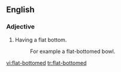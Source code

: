 ==English==

===Adjective===
{{en-adj|pos=[[flat]]-[[bottomed]]}}

# Having a flat bottom.
#: For example a flat-bottomed bowl.

[[vi:flat-bottomed]]
[[tr:flat-bottomed]]